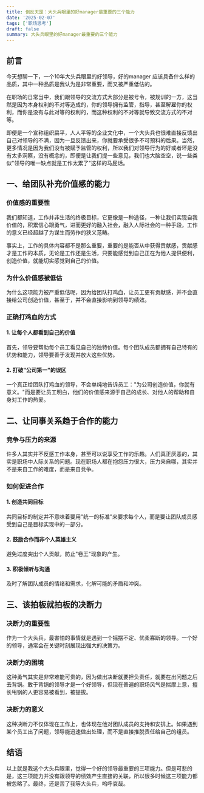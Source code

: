 ```yaml
---
title: 倒反天罡：大头兵眼里的好manager最重要的三个能力
date: '2025-02-07'
tags: ['职场思考']
draft: false
summary: 大头兵眼里的好manager最重要的三个能力
---
```


## 前言

今天想聊一下，一个10年大头兵眼里的好领导，好的manager 应该具备什么样的品质，其中一种品质是我认为是非常重要，而又被严重低估的。

在职场的日常当中，我们跟领导的交流方式大部分是被号令，被规训的一方，这当然是因为本身权利的不对等造成的，你的领导拥有监管，指导，甚至解雇你的权利，而你是没有与此对等的权利的，而这种权利的不对等就导致交流方式的不对等。

即便是一个宣称组织扁平，人人平等的企业文化中，一个大头兵也很难直接反馈出自己对领导的不满，因为一旦反馈出来，你就要承受很多不可预料的后果。当然，更多情况是因为我们没有被赋予监管的权利，所以我们对领导行为的好或者坏是没有太多洞察，没有概念的，即便是让我们提一些意见，我们也大脑空空，说一些类似"领导的唯一缺点就是工作太累了"这样的马屁话。

## 一、给团队补充价值感的能力

### 价值感的重要性

我们都知道，工作并非生活的终极目标，它更像是一种途径，一种让我们实现自我价值的，积累信心跟勇气，进而更好的融入社会，融入人际社会的一种手段，工作的意义已经超越了为谋生而劳作的狭义范畴。

事实上，工作的具体内容都不是那么重要，重要的是能否从中获得贡献感，贡献感才是工作的本质，无论是工作还是生活，只要能感觉到自己正在为他人提供便利，创造价值，就能切实感觉到自己的价值。

### 为什么价值感被低估

为什么这项能力被严重低估呢，因为给团队打鸡血，让员工更有贡献感，并不会直接给公司创造价值，甚至于，并不会直接影响到领导的绩效。

### 正确打鸡血的方式

#### 1. 让每个人都看到自己的价值
首先，领导要帮助每个员工看见自己的独特价值。每个团队成员都拥有自己特有的优势和能力，领导要善于发现并放大这些优势。

#### 2. 打破"公司第一"的误区
一个真正给团队打鸡血的领导，不会单纯地告诉员工："为公司创造价值，你就有意义。"而是要让员工明白，他们的价值感来源于自己的成长、对他人的帮助和自身对工作的热爱。

## 二、让同事关系趋于合作的能力

### 竞争与压力的来源

许多人其实并不反感工作本身，甚至可以说享受工作的乐趣。人们真正厌恶的，其实是职场中人际关系的问题。现在职场人都在抱怨压力很大，压力来自哪，其实并不是来自工作的难度，而是来自竞争。

### 如何促进合作

#### 1. 创造共同目标
共同目标的制定并不意味着要用"统一的标准"来要求每个人，而是要让团队成员感受到自己是目标实现中的一部分。

#### 2. 鼓励合作而非个人英雄主义
避免过度突出个人贡献，防止"卷王"现象的产生。

#### 3. 积极倾听与沟通
及时了解团队成员的情绪和需求，化解可能的矛盾和冲突。

## 三、该拍板就拍板的决断力

### 决断力的重要性

作为一个大头兵，最害怕的事情就是遇到一个摇摆不定、优柔寡断的领导。一个好的领导，通常会在关键时刻展现出强大的决策力。

### 决断力的困境

这种勇气其实是非常难能可贵的，因为做出决断就要担负责任，就要在出问题之后去背锅。敢于背锅的领导才是一个好领导，但现在普遍的职场风气是揣摩上意，擅长甩锅的人更容易被看到，被提拔。

### 决断力的意义

这种决断力不仅体现在工作上，也体现在他对团队成员的支持和安排上。如果遇到某个员工出了问题，领导能迅速做出处理，而不是直接推脱责任给自己的组员。

## 结语

以上就是我这个大头兵眼里，觉得一个好的领导最重要的三项能力。但是可悲的是，这三项能力并没有跟领导的绩效产生直接的关联，所以很多时候这三项能力都被忽略了。最终，还是苦了我等大头兵，呜呼哀哉。